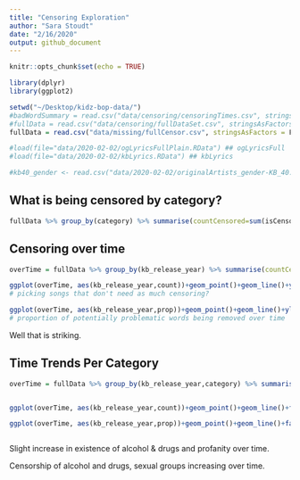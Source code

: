 ```yaml
---
title: "Censoring Exploration"
author: "Sara Stoudt"
date: "2/16/2020"
output: github_document
---
```


```r
knitr::opts_chunk$set(echo = TRUE)
```

```r
library(dplyr)
library(ggplot2)

setwd("~/Desktop/kidz-bop-data/")
#badWordSummary = read.csv("data/censoring/censoringTimes.csv", stringsAsFactors = F)
#fullData = read.csv("data/censoring/fullDataSet.csv", stringsAsFactors = F)
fullData = read.csv("data/missing/fullCensor.csv", stringsAsFactors = F)

#load(file="data/2020-02-02/ogLyricsFullPlain.RData") ## ogLyricsFull
#load(file="data/2020-02-02/kbLyrics.RData") ## kbLyrics

#kb40_gender <- read.csv("data/2020-02-02/originalArtists_gender-KB_40.csv", stringsAsFactors = F)
```

## What is being censored by category?

```r
fullData %>% group_by(category) %>% summarise(countCensored=sum(isCensored), count = sum(isPresent)) %>% mutate(prop = countCensored/count) %>% arrange(desc(prop))

```


## Censoring over time

```r
overTime = fullData %>% group_by(kb_release_year) %>% summarise(countCensored=sum(isCensored), count = sum(isPresent)) %>% mutate(prop = countCensored/count)

ggplot(overTime, aes(kb_release_year,count))+geom_point()+geom_line()+ylab("existence of words")
# picking songs that don't need as much censoring?

ggplot(overTime, aes(kb_release_year,prop))+geom_point()+geom_line()+ylab("censored / present")
# proportion of potentially problematic words being removed over time
```

Well that is striking.

## Time Trends Per Category

```r
overTime = fullData %>% group_by(kb_release_year,category) %>% summarise(countCensored=sum(isCensored), count = sum(isPresent)) %>% mutate(prop = countCensored/count)


ggplot(overTime, aes(kb_release_year,count))+geom_point()+geom_line()+facet_wrap(~category)+ylab("existence of words")

ggplot(overTime, aes(kb_release_year,prop))+geom_point()+geom_line()+facet_wrap(~category)+ylab("censored / present")



```

Slight increase in existence of alcohol & drugs and profanity over time. 

Censorship of alcohol and drugs, sexual groups increasing over time. 

